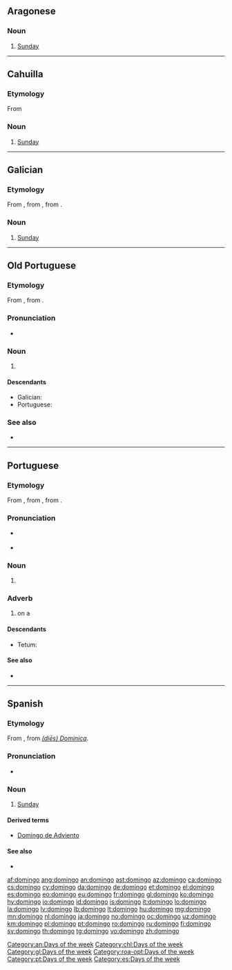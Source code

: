 {{also|Domingo}}
==Aragonese==

===Noun===
{{head|an|noun|g=m}}

# [[Sunday]]

[[Category:an:Days of the week]]
----

==Cahuilla==

===Etymology===
From {{etyl|es|chl}} {{term|domingo|lang=es}}

===Noun===
{{head|chl|noun|head=domíngo}}

# [[Sunday]]
[[Category:chl:Days of the week]]

----

==Galician==
{{wikipedia|lang=gl}}

===Etymology===
From {{etyl|roa-opt|gl}} {{m|roa-opt|domingo}}, from {{etyl|la|gl}} {{m|la|dominīcus}}, from {{term|dies Dominica|(diēs) Dominica|day of the Lord|lang=la}}.

===Noun===
{{head|gl|noun|g=m}}

# [[Sunday]]

[[Category:gl:Days of the week]]

----

==Old Portuguese==

===Etymology===
From {{etyl|la|roa-opt}} {{m|la|dominīcus}}, from {{m|la|dies Dominica|(diēs) Dominica}}.

===Pronunciation===
* {{IPA|/do.ˈmĩ.ɡo/|lang=roa-opt}}

===Noun===
{{roa-opt-noun|m}}
# {{l|en|Sunday}}

====Descendants====
* Galician: {{l|gl|domingo}}
* Portuguese: {{l|pt|domingo}}

===See also===
* {{list:days of the week/roa-opt}}

[[Category:roa-opt:Days of the week]]

----

==Portuguese==

===Etymology===
From {{etyl|roa-opt|pt}} {{term|domingo|lang=roa-opt}}, from {{etyl|la|pt}} {{m|la|dominīcus}}, from {{m|la|dies Dominica|(diēs) Dominica}}.

===Pronunciation===
* {{a|Portugal}} {{IPA|/du.ˈmĩ.ɡu/|lang=pt}}
* {{hyphenation|do|min|go|lang=pt}}

===Noun===
{{pt-noun|m|s}}

# {{l/en|Sunday}}

===Adverb===
{{pt-adv|-}}

# on a {{l/en|Sunday}}

====Descendants====
* Tetum: {{l|tet|loron-domingu}}

====See also====
* {{list:days of the week/pt}}

[[Category:pt:Days of the week]]

----

==Spanish==

===Etymology===
From {{etyl|la|es}} {{m|la|dominīcus}}, from ''[[dies Dominica|(diēs) Dominica]]''.

===Pronunciation===
* {{IPA|/d̪o̞ˈmĩŋɡo/|lang=es}}

===Noun===
{{es-noun|m}}

# [[Sunday]]

====Derived terms====
* [[Domingo de Adviento]]

====See also====
* {{list:days of the week/es}}

[[Category:es:Days of the week]]

[[af:domingo]]
[[ang:domingo]]
[[an:domingo]]
[[ast:domingo]]
[[az:domingo]]
[[ca:domingo]]
[[cs:domingo]]
[[cy:domingo]]
[[da:domingo]]
[[de:domingo]]
[[et:domingo]]
[[el:domingo]]
[[es:domingo]]
[[eo:domingo]]
[[eu:domingo]]
[[fr:domingo]]
[[gl:domingo]]
[[ko:domingo]]
[[hy:domingo]]
[[io:domingo]]
[[id:domingo]]
[[is:domingo]]
[[it:domingo]]
[[lo:domingo]]
[[la:domingo]]
[[lv:domingo]]
[[lb:domingo]]
[[lt:domingo]]
[[hu:domingo]]
[[mg:domingo]]
[[mn:domingo]]
[[nl:domingo]]
[[ja:domingo]]
[[no:domingo]]
[[oc:domingo]]
[[uz:domingo]]
[[km:domingo]]
[[pl:domingo]]
[[pt:domingo]]
[[ro:domingo]]
[[ru:domingo]]
[[fi:domingo]]
[[sv:domingo]]
[[th:domingo]]
[[tg:domingo]]
[[vo:domingo]]
[[zh:domingo]]